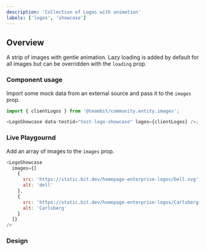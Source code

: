 ```yaml
---
description: 'Collection of Logos with animation'
labels: ['logos', 'showcase']
---
```



## Overview

A strip of images with gentle animation. Lazy loading is added by default for all images but can be overridden with the `loading` prop.

### Component usage

Import some mock data from an external source and pass it to the `images` prop.

```js
import { clientLogos } from '@teambit/community.entity.images';

<LogoShowcase data-testid="test-logo-showcase" logos={clientLogos} />;
```

### Live Playgournd

Add an array of images to the `images` prop.

```js live
<LogoShowcase
  images={[
    {
      src: 'https://static.bit.dev/homepage-enterprise-logos/Dell.svg',
      alt: 'dell'
    },
    {
      src: 'https://static.bit.dev/homepage-enterprise-logos/Carlsberg-1.svg',
      alt: 'Carlsberg'
    }
  ]}
/>
```

### Design

<FigmaEmbed src="https://www.figma.com/embed?embed_host=share&url=https%3A%2F%2Fwww.figma.com%2Ffile%2FctC1w9YhJvqaO1EZ08gLOV%2FCommunity%3Fnode-id%3D5%253A488" />
